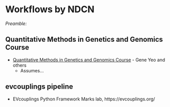 # Workflows by NDCN {#ndcn-workflows}

*Preamble:*


<!---
## Single cell RNAseq analysis

- [](https://colab.research.google.com/drive/1DhSLDv6qXiLFKkSXKUFRjCEK1V4kPy0a)
  - walks through learning a metric embedding of scRNAseq data, where a model is trained on canonical single-cell RNAseq cell types and used to infer intermediary differentiation states
--->

## Quantitative Methods in Genetics and Genomics Course
- [Quantitative Methods in Genetics and Genomics Course](https://github.com/biom262/cmm262-2020) - Gene Yeo and others
  - Assumes...


## evcouplings pipeline {#ndcn-evcouplings}
- EVcouplings Python Framework Marks lab, https://evcouplings.org/ 

